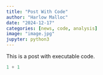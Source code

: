 ```yaml
---
title: "Post With Code"
author: "Harlow Malloc"
date: "2024-12-17"
categories: [news, code, analysis]
image: "image.jpg"
jupyter: python3
---
```


This is a post with executable code.

```python
1 + 1
```
